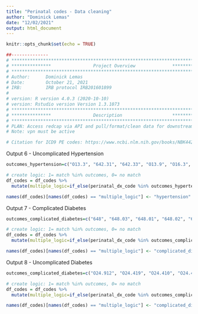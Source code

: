 ```yaml
---
title: "Perinatal codes - Data cleaning"
author: "Dominick Lemas"
date: "12/02/2021"
output: html_document
---
```


```r
knitr::opts_chunk$set(echo = TRUE)
```

```r
##-------------- 
# **************************************************************************** #
# ***************                Project Overview              *************** #
# **************************************************************************** #
# Author:      Dominick Lemas
# Date:        October 21, 2021
# IRB:         IRB protocol IRB201601899  
#
# version: R version 4.0.3 (2020-10-10)
# version: Rstudio version Version 1.3.1073  
# **************************************************************************** #
# ***************                Description                   *************** #
# **************************************************************************** #
# PLAN: Access redcap via API and pull/format/clean data for downstream analysis.
# Note: vpn must be active

# Citation for ICD9 PE codes: https://www.ncbi.nlm.nih.gov/books/NBK442039/table/sb222.t7/

```



Output 6 - Uncomplicated Hypertension 
```r

outcomes_hypertension=c("O13.3", "642.31", "642.33", "O13.9", "O16.3", "O16.9", "O16.1", "O16.2", "O13.2", "O13.1")

# create logic: 1= match %in% outcomes, 0= no match  
df_codes = df_codes %>%
  mutate(multiple_logic=if_else(perinatal_dx_code %in% outcomes_hypertension, 1, 0)) 

names(df_codes)[names(df_codes) == "multiple_logic"] <- "hypertension"
```


Output 7 - Complicated Diabetes
```r

outcomes_complicated_diabetes=c("648", "648.03", "648.01", "648.02", "648.04")

# create logic: 1= match %in% outcomes, 0= no match  
df_codes = df_codes %>%
  mutate(multiple_logic=if_else(perinatal_dx_code %in% outcomes_complicated_diabetes, 1, 0)) 

names(df_codes)[names(df_codes) == "multiple_logic"] <- "complicated_diabetes"
```

Output 8 - Uncomplicated Diabetes
```r

outcomes_complicated_diabetes=c("O24.912", "O24.419", "O24.410", "O24.415", "O24.425", "O24.429", "O24.12", "O24.33", "O24.113", "O24.13", "O24.02", "O24.013", "O24.019", "O24.012", "O24.011", "O24.111", "O24.112", "O24.312", "O24.913", "O24.420", "O24.414", "O24.424", "O24.439", "O24.313", "O24.82", "O24.430", "O24.919", "O24.911", "O24.311", "O24.811", "O24.92", "O24.435", "O24.03", "O24.119", "O24.319", "O24.813", "O24.93", "O24.819", "O24.32")

# create logic: 1= match %in% outcomes, 0= no match  
df_codes = df_codes %>%
  mutate(multiple_logic=if_else(perinatal_dx_code %in% outcomes_complicated_diabetes, 1, 0)) 

names(df_codes)[names(df_codes) == "multiple_logic"] <- "complicated_diabetes"
```
